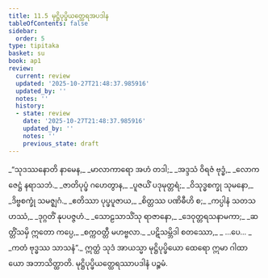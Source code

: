 ```yaml
---
title: 11.5 မုဋ္ဌိပုပ္ဖိယတ္ထေရအပဒါန
tableOfContents: false
sidebar:
  order: 5
type: tipitaka
basket: su
book: ap1
review:
  current: review
  updated: '2025-10-27T21:48:37.985916'
  updated_by: ''
  notes: ''
  history:
  - state: review
    date: '2025-10-27T21:48:37.985916'
    updated_by: ''
    notes: ''
    previous_state: draft
---
```



<ReviewStatus review={frontmatter.review} showDetails={true} />

<HypothesisAnnotation frontmatter={frontmatter} />

<DynamicBreadcrumb />

<Division number="24" book="ap1" e="ch" v="20" p="156">

<Paragraph number="1883" type="verses" book="ap1">
_“သုဒဿနောတိ နာမေန,_  
_မာလာကာရော အဟံ တဒါ;_  
_အဒ္ဒသံ ဝိရဇံ ဗုဒ္ဓံ,_  
_လောကဇေဋ္ဌံ နရာသဘံ._  

</Paragraph>

</Division>
<Division number="25" book="ap1" e="ch" v="20" p="156">

<Paragraph number="1884" type="verses" book="ap1">
_ဇာတိပုပ္ဖံ ဂဟေတွာန,_  
_ပူဇယိံ ပဒုမုတ္တရံ;_  
_ဝိသုဒ္ဓစက္ခု သုမနော,_  
_ဒိဗ္ဗစက္ခုံ သမဇ္ဈဂံ._  

</Paragraph>

</Division>
<Division number="26" book="ap1" e="ch" v="20" p="156">

<Paragraph number="1885" type="verses" book="ap1">
_ဧတိဿာ ပုပ္ဖပူဇာယ,_  
_စိတ္တဿ ပဏိဓီဟိ စ;_  
_ကပ္ပါနံ သတသဟဿံ,_  
_ဒုဂ္ဂတိံ နုပပဇ္ဇဟံ._  

</Paragraph>

</Division>
<Division number="27" book="ap1" e="ch" v="20" p="156">

<Paragraph number="1886" type="verses" book="ap1">
_သောဠသာသိံသု ရာဇာနော,_  
_ဒေဝုတ္တရသနာမကာ;_  
_ဆတ္တိံသမှိ ဣတော ကပ္ပေ,_  
_စက္ကဝတ္တီ မဟဗ္ဗလာ._  

</Paragraph>

</Division>
<Division number="28" book="ap1" e="ch" v="20" p="156">

<Paragraph number="1887" type="verses" book="ap1">
_ပဋိသမ္ဘိဒါ စတဿော,_  
_ …ပေ… _  
_ကတံ ဗုဒ္ဓဿ သာသနံ”._  

</Paragraph>

<Paragraph number="1888" book="ap1">
ဣတ္ထံ သုဒံ အာယသ္မာ မုဋ္ဌိပုပ္ဖိယော ထေရော ဣမာ ဂါထာယော အဘာသိတ္ထာတိ.

</Paragraph>
</Division>

<Paragraph number="1889" type="center" book="ap1">
မုဋ္ဌိပုပ္ဖိယတ္ထေရဿာပဒါနံ ပဉ္စမံ.
</Paragraph>